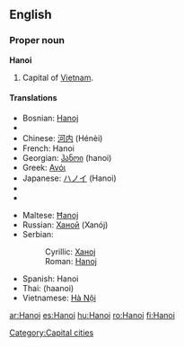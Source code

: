 {{see|Hà Nội}}
==English==
{{wikipedia}}
===Proper noun===
'''Hanoi'''

#Capital of [[Vietnam]].

====Translations====
{{top}}
*Bosnian: [[Hanoj#Bosnian|Hanoj]] {{m}}
*{{trreq|Burmese}}
*Chinese: [[河内]] (Hénèi)
*French: Hanoi
*Georgian: [[ჰანოი]] (hanoi)
*Greek: [[Ανόι]]
*Japanese: [[ハノイ]] (Hanoi)
*{{trreq|Khmer}}
*{{trreq|Lao}}
{{mid}}
*Maltese: [[Ħanoj]]
*Russian: [[Ханой]] (Xanój) {{m}}
*Serbian:
*:Cyrillic: [[Ханој#Serbian|Ханој]] {{m}}
*:Roman: [[Hanoj#Serbian|Hanoj]] {{m}}
*Spanish: Hanoi
*Thai: {{Thai|[[ฮานอย]]}} (haanoi)
*Vietnamese: [[Hà Nội]]
{{bottom}}

[[Category:Capital cities]]

[[ar:Hanoi]]
[[es:Hanoi]]
[[hu:Hanoi]]
[[ro:Hanoi]]
[[fi:Hanoi]]